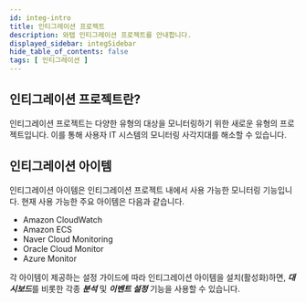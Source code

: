 ```yaml
---
id: integ-intro
title: 인티그레이션 프로젝트
description: 와탭 인티그레이션 프로젝트를 안내합니다.
displayed_sidebar: integSidebar
hide_table_of_contents: false
tags: [ 인티그레이션 ]
---
```

<!-- 안내 이미지 요청 -->
## 인티그레이션 프로젝트란?

인티그레이션 프로젝트는 다양한 유형의 대상을 모니터링하기 위한 새로운 유형의 프로젝트입니다. 이를 통해 사용자 IT 시스템의 모니터링 사각지대를 해소할 수 있습니다.

## 인티그레이션 아이템

인티그레이션 아이템은 인티그레이션 프로젝트 내에서 사용 가능한 모니터링 기능입니다. 현재 사용 가능한 주요 아이템은 다음과 같습니다.

* Amazon CloudWatch
* Amazon ECS
* Naver Cloud Monitoring
* Oracle Cloud Monitor
* Azure Monitor

각 아이템이 제공하는 설정 가이드에 따라 인티그레이션 아이템을 설치(활성화)하면, ***대시보드***를 비롯한 각종 ***분석*** 및 ***이벤트 설정*** 기능을 사용할 수 있습니다.